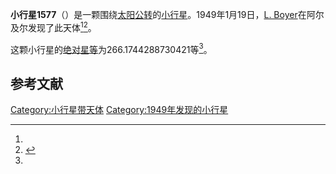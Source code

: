 {{Infobox planet
| bgcolour = #FFFFC0
| name = 1577 Reiss
| symbol = 
| image = 
| caption = 
| discovery = yes
| discovery_ref = 
| discoverer = [[L._Boyer|L. Boyer]]
| discovery_site = [[阿尔及尔|阿尔及尔]] 
| discovered = 1949年1月19日
| designations = yes
| mp_name = 
| named_after = 
| alt_names = 1949 BA/ 1931 TG3 / 1934 PX / 1981 RM5
| mp_category = [[主带小行星|主带小行星]]
| orbit_ref = <ref name="a">[http://ssd.jpl.nasa.gov/sbdb.cgi?sstr=1577 1577 Reiss] {{Wayback|url=http://ssd.jpl.nasa.gov/sbdb.cgi?sstr=1577 |date=20201119185123 }}，小行星數據庫瀏覽器（JPL Small-Body Database Browser）－[[美国国家航空航天局|美国国家航空航天局]]喷气推进实验室</ref>
| epoch = 2456400.5 (2013年4月18日更新)
| aphelion = {{convert|2.600883223735914|AU|km|3|abbr=on|lk=out}}
| perihelion = {{convert|1.859307934108492|AU|km|3|abbr=on}}
| semimajor = {{convert|2.230095578922203|AU|km|3|abbr=on}}
| eccentricity = 0.16626536
| period = 1216.420252 [[日|日]]<br />3.33[[儒略年|儒略年]]
| avg_speed = 
| inclination = 4.356649730364393
| asc_node = 123.6002298585571
| mean_anomaly = 
| arg_peri = 266.1744288730421
| satellites = 
| physical_characteristics = yes
| dimensions = 
| mass = 
| density = 
| surface_grav = 
| escape_velocity = 
| sidereal_day = 
| axial_tilt = 
| pole_ecliptic_lat = 
| pole_ecliptic_lon = 
| albedo = 
| temperatures= 
| temp_name1 = 
| mean_temp_1 = 
| max_temp_1 = 
| temp_name2 = 
| max_temp_2 = 
| spectral_type = 
| abs_magnitude = 266.1744288730421
}}

'''小行星1577'''（{{lang-en|1577 Reiss}}）是一颗围绕[[太阳|太阳]][[公转|公转]]的[[小行星|小行星]]。1949年1月19日，[[L._Boyer|L. Boyer]]在阿尔及尔发现了此天体<ref name="a" /><ref>{{cite news|title=小行星列表|url=http://cfa-www.harvard.edu/iau/lists/NumberedMPs.txt|accessdate=2013-07-08|newspaper=哈佛大学|archive-date=2008-05-17|archive-url=https://web.archive.org/web/20080517010638/http://cfa-www.harvard.edu/iau/lists/NumberedMPs.txt|dead-url=no}}</ref>。

这颗小行星的[[绝对星等|绝对星等]]为266.1744288730421等<ref name="a" />。

==参考文献==
{{reflist}}
{{Minor Planet Number|[[小行星1576|小行星1576]]|[[小行星1578|小行星1578]]}}

{{小天体}}

[[Category:小行星带天体|Category:小行星带天体]]
[[Category:1949年发现的小行星|Category:1949年发现的小行星]]

{{asteroid-stub}}